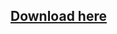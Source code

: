 
## [Download here](https://www.spigotmc.org/resources/1-16-1-17-%E2%9A%A1-stattrackers-%E2%9C%A8-track-stats-on-your-items-%E2%9C%85-eula-friendly-perk.88247/)